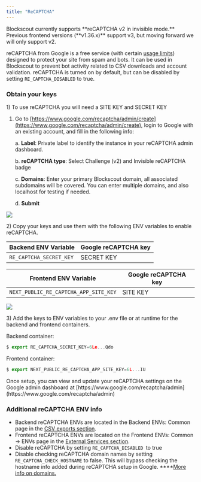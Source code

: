 ```yaml
---
title: "ReCAPTCHA"
---
```


<Warning>
Blockscout currently supports **reCAPTCHA v2 in invisible mode.** Previous frontend versions (**v1.36.x)** support v3, but moving forward we will only support v2.

</Warning>

reCAPTCHA from Google is a free service (with certain [usage limits](https://cloud.google.com/recaptcha/quotas)) designed to protect your site from spam and bots. It can be used in Blockscout to prevent bot activity related to CSV downloads and account validation. reCAPTCHA is turned on by default, but can be disabled by setting `RE_CAPTCHA_DISABLED` to true.

### Obtain your keys

1\) To use reCAPTCHA you will need a SITE KEY and SECRET KEY

1. Go to [https://www.google.com/recaptcha/admin/create](https://www.google.com/recaptcha/admin/create), login to Google with an existing account, and fill in the following info:

   a. **Label**: Private label to identify the instance in your reCAPTCHA admin dashboard.

   b. **reCAPTCHA type**: Select Challenge (v2) and Invisible reCAPTCHA badge

   c. **Domains**: Enter your primary Blockscout domain, all associated subdomains will be covered. You can enter multiple domains, and also localhost for testing if needed.

   d. **Submit**

<Frame caption="">
  <img src="/images/7bfba9fb-image.jpeg" />
</Frame>

2\) Copy your keys and use them with the following ENV variables to enable reCAPTCHA.

| Backend ENV Variable    | Google reCAPTCHA key |
| ----------------------- | -------------------- |
| `RE_CAPTCHA_SECRET_KEY` | SECRET KEY           |

| Frontend ENV Variable                 | Google reCAPTCHA key |
| ------------------------------------- | -------------------- |
| `NEXT_PUBLIC_RE_CAPTCHA_APP_SITE_KEY` | SITE KEY             |

<Frame caption="">
  <img src="/images/34a27edd-image.jpeg" />
</Frame>

3\) Add the keys to ENV variables to your .env file or at runtime for the backend and frontend containers.

Backend container:

```javascript
$ export RE_CAPTCHA_SECRET_KEY=6Le...Qdo
```

Frontend container:

```javascript
$ export NEXT_PUBLIC_RE_CAPTCHA_APP_SITE_KEY=6L...IU
```

<Info>
Once setup, you can view and update your reCAPTCHA settings on the Google admin dashboard at [https://www.google.com/recaptcha/admin](https://www.google.com/recaptcha/admin)

</Info>

### Additional reCAPTCHA ENV info

* Backend reCAPTCHA ENVs are located in the Backend ENVs: Common page in the [CSV exports section](/setup/env-variables/backend-env-variables#csv-export).
* Frontend reCAPTCHA ENVs are located on the Frontend ENVs: Common -> ENVs page in the [External Services section](/setup/env-variables/frontend-common-envs/envs#external-services-configuration).
* Disable reCAPTCHA by setting `RE_CAPTCHA_DISABLED `to true
* Disable checking reCAPTCHA domain names by setting `RE_CAPTCHA_CHECK_HOSTNAME` to false. This will bypass checking the hostname info added during reCAPTCHA setup in Google. ****[More info on domains.](https://developers.google.com/recaptcha/docs/domain_validation)